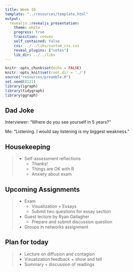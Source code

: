 ```yaml
---
title: Week 10
template: "../resources/template.html"
output: 
  revealjs::revealjs_presentation:
    theme: white
    progress: true
    transition: convex
    self_contained: false
    css: ../../libs/custom_css.css
    reveal_plugins: ["notes"]
    lib_dir: ../../libs
---
```


```r
knitr::opts_chunk$set(echo = FALSE)
knitr::opts_knit$set(root.dir = './')
source("resources/preamble.R")
set.seed(0121)
library(igraph)
library(tidygraph)
library(ggraph)
```

## Dad Joke

Interviewer: "Where do you see yourself in 5 years?"

Me: "Listening. I would say listening is my biggest weakness."

## Housekeeping

> - Self-assessment reflections
>	- Thanks!
>	- Things are OK with R
>	- Anxiety about exam

## Upcoming Assignments

> - Exam
>	- Visualization + Essays
>	- Submit two questions for essay section
> - Guest lecture by Ryan Gallagher
>	- Prepare and submit discussion question
> - Groups in networks assignment

## Plan for today

> - Lecture on diffusion and contagion
> - Visualization feedback + show and tell
> - Summary + discussion of readings 

